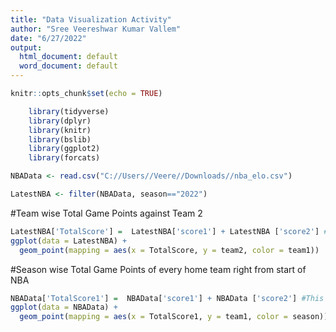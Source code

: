 ---
title: "Data Visualization Activity"
author: "Sree Veereshwar Kumar Vallem"
date: "6/27/2022"
output:
  html_document: default
  word_document: default
---

```{r setup, include=FALSE}
knitr::opts_chunk$set(echo = TRUE)
```
```{r libraries, include=FALSE, echo=FALSE}
    library(tidyverse)  
    library(dplyr)  
    library(knitr)  
    library(bslib)  
    library(ggplot2)
    library(forcats)
```

```{r NBAData, echo=FALSE}
NBAData <- read.csv("C://Users//Veere//Downloads//nba_elo.csv")
```

```{r 2022NBA, echo=FALSE}
LatestNBA <- filter(NBAData, season=="2022")
```

#Team wise Total Game Points against Team 2

```{r LatestNBA, echo=FALSE}
LatestNBA['TotalScore'] =  LatestNBA['score1'] + LatestNBA ['score2'] #This is overall total score of each NBA game in 2022
ggplot(data = LatestNBA) + 
  geom_point(mapping = aes(x = TotalScore, y = team2, color = team1))
```
#Season wise Total Game Points of every home team right from start of NBA

```{r OverallNBAData, echo=FALSE}
NBAData['TotalScore1'] =  NBAData['score1'] + NBAData ['score2'] #This is overall total score of each NBA game from 1947
ggplot(data = NBAData) + 
  geom_point(mapping = aes(x = TotalScore1, y = team1, color = season))
```


